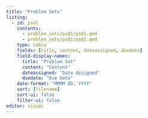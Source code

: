 ```yaml
---
title: "Problem Sets"
listing:
  - id: pset
    contents:
      - problem_sets/ps01/ps01.qmd
      - problem_sets/ps02/ps02.qmd
    type: table
    fields: [title, content, dateassigned, duedate]
    field-display-names:
      title: "Problem Set"
      content: "Content"
      dateassigned: "Date Assigned"
      duedate: "Due Date"
    date-format: "MMMM DD, YYYY"
    sort: [filename]
    sort-ui: false
    filter-ui: false
editor: visual
---
```


::: {#pset}
:::
